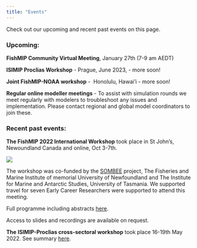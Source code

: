 ```yaml
---
title: "Events"
---
```


Check out our upcoming and recent past events on this page.

### Upcoming:

**FishMIP Community Virtual Meeting**, January 27th (7-9 am AEDT)

**ISIMIP Proclias Workshop** - Prague, June 2023, - more soon!

**Joint FishMIP-NOAA workshop** -  Honolulu, Hawai'i - more soon!

**Regular online modeller meetings** - To assist with simulation rounds we meet regularly with modelers to troubleshoot any issues and implementation. Please contact regional and global model coordinators to join these.

### Recent past events:

**The FishMIP 2022 International Workshop** took place in St John's, Newoundland Canada and online, Oct 3-7th.

![](stjohnspic.png)

The workshop was co-funded by the [SOMBEE](http://sombee.org/) project, The Fisheries and Marine Institute of memorial University of Newfoundland and The Institute for Marine and Antarctic Studies, University of Tasmania. We supported travel for seven Early Career Researchers were supported to attend this meeting.

Full programme including abstracts [here](https://docs.google.com/document/d/1-qx-44lATN-yIOHd86kjvFIfKFZXp9bb/edit?usp=sharing&ouid=116794278928838702705&rtpof=true&sd=true).

Access to slides and recordings are available on request.

**The** **ISIMIP-Proclias cross-sectoral workshop** took place 16-19th May 2022. See summary [here](https://www.isimip.org/outcomes/cross-sectoral-isimip-and-proclias-workshop-2022/).

\
